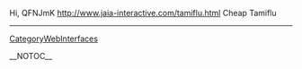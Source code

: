 Hi, QFNJmK http://www.jaia-interactive.com/tamiflu.html Cheap Tamiflu
----
[[CategoryWebInterfaces]]

__NOTOC__